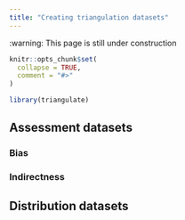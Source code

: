 ```yaml
---
title: "Creating triangulation datasets"
---
```


:warning: This page is still under construction

```r
knitr::opts_chunk$set(
  collapse = TRUE,
  comment = "#>"
)
```

```r
library(triangulate)
```

## Assessment datasets

### Bias


### Indirectness


## Distribution datasets
